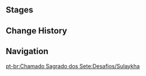 {{Genius Invokation TCG Character Stages Intro}}

==Stages==
{{Genius Invokation TCG Stages/Detailed|Sulaykha}}

==Change History==
{{Change History|3.3}}

==Navigation==
{{Genius Invokation TCG Stages Navbox}}
[[pt-br:Chamado Sagrado dos Sete:Desafios/Sulaykha]]